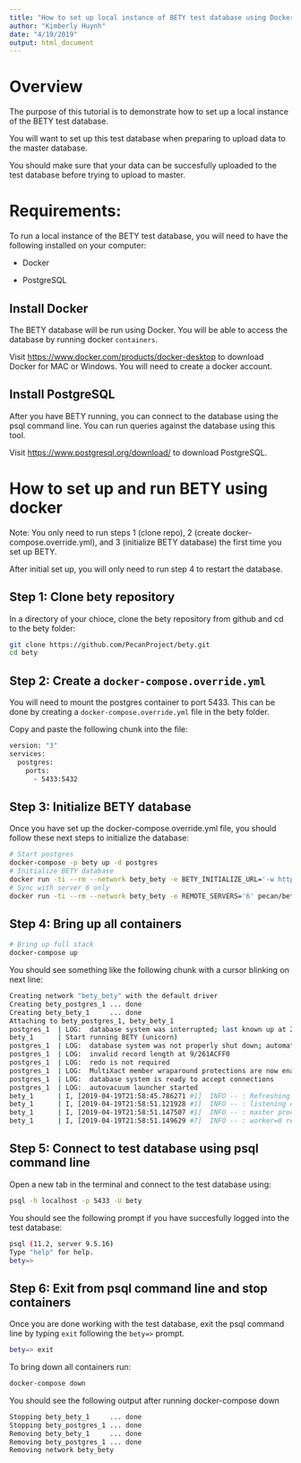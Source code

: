 ```yaml
---
title: "How to set up local instance of BETY test database using Docker"
author: "Kimberly Huynh"
date: "4/19/2019"
output: html_document
---
```


# Overview

The purpose of this tutorial is to demonstrate how to set up a local instance of the BETY test database. 

You will want to set up this test database when preparing to upload data to the master database.

You should make sure that your data can be succesfully uploaded to the test database before trying to upload to master.

# Requirements:

To run a local instance of the BETY test database, you will need to have the following installed on your computer:

   * Docker
   
   * PostgreSQL

## Install Docker

The BETY database will be run using Docker. You will be able to access the database by running docker `containers`.

Visit [https://www.docker.com/products/docker-desktop](https://www.docker.com/products/docker-desktop) to download Docker for MAC or Windows. You will need to create a docker account.

## Install PostgreSQL

After you have BETY running, you can connect to the database using the psql command line. You can run queries against the database using this tool.

Visit [https://www.postgresql.org/download/](https://www.postgresql.org/download/) to download PostgreSQL. 

# How to set up and run BETY using docker

Note: You only need to run steps 1 (clone repo), 2 (create docker-compose.override.yml), and 3 (initialize BETY database) the first time you set up BETY. 

After initial set up, you will only need to run step 4 to restart the database. 

## Step 1: Clone bety repository

In a directory of your chioce, clone the bety repository from github and cd to the bety folder:

```sh
git clone https://github.com/PecanProject/bety.git
cd bety
```

## Step 2: Create a `docker-compose.override.yml`

You will need to mount the postgres container to port 5433. This can be done by creating a `docker-compose.override.yml` file in the bety folder. 

Copy and paste the following chunk into the file: 

```sh
version: "3"
services:
  postgres:
    ports:
      - 5433:5432
```

## Step 3: Initialize BETY database

Once you have set up the docker-compose.override.yml file, you should follow these next steps to initialize the database:

```sh
# Start postgres
docker-compose -p bety up -d postgres
# Initialize BETY database
docker run -ti --rm --network bety_bety -e BETY_INITIALIZE_URL='-w https://terraref.ncsa.illinois.edu/bety/dump/bety0/bety.tar.gz' pecan/bety:terra initialize
# Sync with server 6 only
docker run -ti --rm --network bety_bety -e REMOTE_SERVERS='6' pecan/bety:terra sync
```

## Step 4: Bring up all containers

```sh
# Bring up full stack
docker-compose up
```

You should see something like the following chunk with a cursor blinking on next line:

```sh
Creating network "bety_bety" with the default driver
Creating bety_postgres_1 ... done
Creating bety_bety_1     ... done
Attaching to bety_postgres_1, bety_bety_1
postgres_1  | LOG:  database system was interrupted; last known up at 2019-04-19 19:24:36 UTC
bety_1      | Start running BETY (unicorn)
postgres_1  | LOG:  database system was not properly shut down; automatic recovery in progress
postgres_1  | LOG:  invalid record length at 9/261ACFF0
postgres_1  | LOG:  redo is not required
postgres_1  | LOG:  MultiXact member wraparound protections are now enabled
postgres_1  | LOG:  database system is ready to accept connections
postgres_1  | LOG:  autovacuum launcher started
bety_1      | I, [2019-04-19T21:58:45.786271 #1]  INFO -- : Refreshing Gem list
bety_1      | I, [2019-04-19T21:58:51.121928 #1]  INFO -- : listening on addr=0.0.0.0:8000 fd=8
bety_1      | I, [2019-04-19T21:58:51.147507 #1]  INFO -- : master process ready
bety_1      | I, [2019-04-19T21:58:51.149629 #7]  INFO -- : worker=0 ready
```
## Step 5: Connect to test database using psql command line
Open a new tab in the terminal and connect to the test database using:
```sh
psql -h localhost -p 5433 -U bety
```
You should see the following prompt if you have succesfully logged into the test database:
```sh
psql (11.2, server 9.5.16)
Type "help" for help.
bety=> 
```
## Step 6: Exit from psql command line and stop containers
Once you are done working with the test database, exit the psql command line by typing `exit` following the `bety=>` prompt.
```sh
bety=> exit
```
To bring down all containers run:
```sh
docker-compose down
```
You should see the following output after running docker-compose down
```sh
Stopping bety_bety_1     ... done
Stopping bety_postgres_1 ... done
Removing bety_bety_1     ... done
Removing bety_postgres_1 ... done
Removing network bety_bety
```
